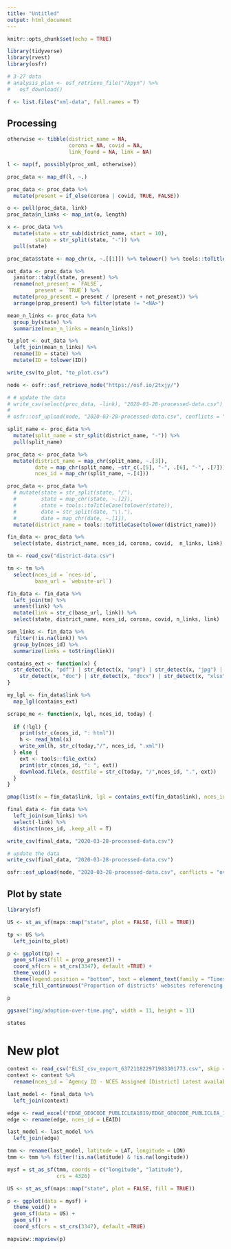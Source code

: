 ```yaml
---
title: "Untitled"
output: html_document
---
```


```r
knitr::opts_chunk$set(echo = TRUE)

library(tidyverse)
library(rvest)
library(osfr)

# 3-27 data
# analysis_plan <- osf_retrieve_file("7kpyn") %>%
#   osf_download()

f <- list.files("xml-data", full.names = T)
```

## Processing

```r

otherwise <- tibble(district_name = NA,
                    corona = NA, covid = NA,
                    link_found = NA, link = NA)

l <- map(f, possibly(proc_xml, otherwise))

proc_data <- map_df(l, ~.)

proc_data <- proc_data %>% 
  mutate(present = if_else(corona | covid, TRUE, FALSE))

o <- pull(proc_data, link)
proc_data$n_links <- map_int(o, length)

x <- proc_data %>% 
  mutate(state = str_sub(district_name, start = 10),
         state = str_split(state, "-")) %>% 
  pull(state)

proc_data$state <- map_chr(x, ~.[[1]]) %>% tolower() %>% tools::toTitleCase()

out_data <- proc_data %>% 
  janitor::tabyl(state, present) %>% 
  rename(not_present = `FALSE`,
         present = `TRUE`) %>% 
  mutate(prop_present = present / (present + not_present)) %>% 
  arrange(prop_present) %>% filter(state != "<NA>")

mean_n_links <- proc_data %>% 
  group_by(state) %>% 
  summarize(mean_n_links = mean(n_links))

to_plot <- out_data %>% 
  left_join(mean_n_links) %>% 
  rename(ID = state) %>% 
  mutate(ID = tolower(ID))

write_csv(to_plot, "to_plot.csv")

node <- osfr::osf_retrieve_node("https://osf.io/2txjy/")

# # update the data
# write_csv(select(proc_data, -link), "2020-03-28-processed-data.csv")
# 
# osfr::osf_upload(node, "2020-03-28-processed-data.csv", conflicts = "overwrite")


```

```r
split_name <- proc_data %>% 
  mutate(split_name = str_split(district_name, "-")) %>% 
  pull(split_name)

proc_data <- proc_data %>% 
  mutate(district_name = map_chr(split_name, ~.[3]),
         date = map_chr(split_name, ~str_c(.[5], "-", .[6], "-", .[7])),
         nces_id = map_chr(split_name, ~.[4]))

proc_data <- proc_data %>% 
  # mutate(state = str_split(state, "/"), 
  #        state = map_chr(state, ~.[2]),
  #        state = tools::toTitleCase(tolower(state)),
  #        date = str_split(date, "\\."),
  #        date = map_chr(date, ~.[1]),
  mutate(district_name = tools::toTitleCase(tolower(district_name)))

fin_data <- proc_data %>% 
  select(state, district_name, nces_id, corona, covid,  n_links, link)

tm <- read_csv("district-data.csv")

tm <- tm %>% 
  select(nces_id = `nces-id`,
         base_url = `website-url`)

fin_data <- fin_data %>% 
  left_join(tm) %>% 
  unnest(link) %>% 
  mutate(link = str_c(base_url, link)) %>% 
  select(state, district_name, nces_id, corona, covid, n_links, link)

sum_links <- fin_data %>% 
  filter(!is.na(link)) %>% 
  group_by(nces_id) %>% 
  summarize(links = toString(link))

```

```r
contains_ext <- function(x) {
  str_detect(x, "pdf") | str_detect(x, "png") | str_detect(x, "jpg") |
    str_detect(x, "doc") | str_detect(x, "docx") | str_detect(x, "xlsx")
}

my_lgl <- fin_data$link %>% 
  map_lgl(contains_ext)

scrape_me <- function(x, lgl, nces_id, today) {
  
  if (!lgl) {
    print(str_c(nces_id, ": html"))
    h <- read_html(x)
    write_xml(h, str_c(today,"/", nces_id, ".xml"))
  } else {
    ext <- tools::file_ext(x)
    print(str_c(nces_id, ": ", ext))
    download.file(x, destfile = str_c(today, "/",nces_id, ".", ext))
  }
}
```

```r
pmap(list(x = fin_data$link, lgl = contains_ext(fin_data$link), nces_id = fin_data$nces_id), possibly(scrape_me, NULL), today = "2020-03-30")
```

```r

final_data <- fin_data %>% 
  left_join(sum_links) %>% 
  select(-link) %>% 
  distinct(nces_id, .keep_all = T)

write_csv(final_data, "2020-03-28-processed-data.csv")

# update the data
write_csv(final_data, "2020-03-28-processed-data.csv")

osfr::osf_upload(node, "2020-03-28-processed-data.csv", conflicts = "overwrite")
```

## Plot by state

```r
library(sf)

US <- st_as_sf(maps::map("state", plot = FALSE, fill = TRUE))

tp <- US %>% 
  left_join(to_plot)

p <- ggplot(tp) +
  geom_sf(aes(fill = prop_present)) +
  coord_sf(crs = st_crs(3347), default =TRUE) +
  theme_void() +
  theme(legend.position = "bottom", text = element_text(family = "Times", size = 18)) +
  scale_fill_continuous("Proportion of districts' websites referencing COVID-19 or Coronavirus")

p

ggsave("img/adoption-over-time.png", width = 11, height = 11)

states
```

# New plot

```r
context <- read_csv("ELSI_csv_export_637211822971983301773.csv", skip = 6)
context <- context %>% 
  rename(nces_id = `Agency ID - NCES Assigned [District] Latest available year`)

last_model <- final_data %>% 
  left_join(context)

edge <- read_excel("EDGE_GEOCODE_PUBLICLEA1819/EDGE_GEOCODE_PUBLICLEA_1819.xlsx")
edge <- rename(edge, nces_id = LEAID)

last_model <- last_model %>% 
  left_join(edge)
```

```r
tmm <- rename(last_model, latitude = LAT, longitude = LON)
tmm <- tmm %>% filter(!is.na(latitude) & !is.na(longitude))

mysf = st_as_sf(tmm, coords = c("longitude", "latitude"), 
                crs = 4326)

US <- st_as_sf(maps::map("state", plot = FALSE, fill = TRUE))

p <- ggplot(data = mysf) +
  theme_void() + 
  geom_sf(data = US) +
  geom_sf() +
  coord_sf(crs = st_crs(3347), default =TRUE) 

mapview::mapview(p)

```
